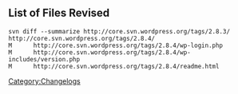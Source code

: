 {{Languages|
{{en|Changelog/2.8.4}}
}}

== List of Files Revised ==
<pre>
svn diff --summarize http://core.svn.wordpress.org/tags/2.8.3/ http://core.svn.wordpress.org/tags/2.8.4/
M      http://core.svn.wordpress.org/tags/2.8.4/wp-login.php
M      http://core.svn.wordpress.org/tags/2.8.4/wp-includes/version.php
M      http://core.svn.wordpress.org/tags/2.8.4/readme.html
</pre>

[[Category:Changelogs]]